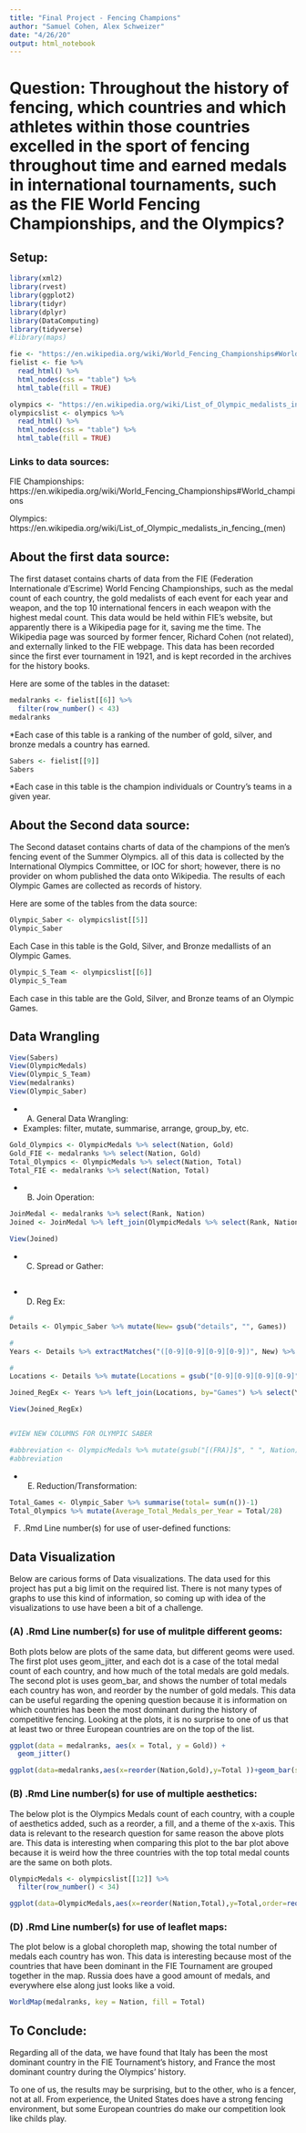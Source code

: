 ```yaml
---
title: "Final Project - Fencing Champions"
author: "Samuel Cohen, Alex Schweizer"
date: "4/26/20"
output: html_notebook
---
```


# Question: Throughout the history of fencing, which countries and which athletes within those countries excelled in the sport of fencing throughout time and earned medals in international tournaments, such as the FIE World Fencing Championships, and the Olympics?

## Setup:

```r
library(xml2)
library(rvest)
library(ggplot2)
library(tidyr)
library(dplyr)
library(DataComputing)
library(tidyverse)
#library(maps)
```

```r
fie <- "https://en.wikipedia.org/wiki/World_Fencing_Championships#World_champions"
fielist <- fie %>%
  read_html() %>%
  html_nodes(css = "table") %>%
  html_table(fill = TRUE)
```
```r
olympics <- "https://en.wikipedia.org/wiki/List_of_Olympic_medalists_in_fencing_(men)"
olympicslist <- olympics %>%
  read_html() %>%
  html_nodes(css = "table") %>%
  html_table(fill = TRUE)
```

### Links to data sources: 

FIE Championships:    https://en.wikipedia.org/wiki/World_Fencing_Championships#World_champions

Olympics:    https://en.wikipedia.org/wiki/List_of_Olympic_medalists_in_fencing_(men)

## About the first data source: 

The first dataset contains charts of data from the FIE (Federation Internationale d'Escrime) World Fencing Championships, such as the medal count of each country, the gold medalists of each event for each year and weapon, and the top 10 international fencers in each weapon with the highest medal count. This data would be held within FIE's website, but apparently there is a Wikipedia page for it, saving me the time. The Wikipedia page was sourced by former fencer, Richard Cohen (not related), and externally linked to the FIE webpage. This data has been recorded since the first ever tournament in 1921, and is kept recorded in the archives for the history books. 

Here are some of the tables in the dataset:

```r
medalranks <- fielist[[6]] %>%
  filter(row_number() < 43)
medalranks
```

*Each case of this table is a ranking of the number of gold, silver, and bronze medals a country has earned.

```r
Sabers <- fielist[[9]]
Sabers
```

*Each case in this table is the champion individuals or Country's teams in a given year.

## About the Second data source:

The Second dataset contains charts of data of the champions of the men's fencing event of the Summer Olympics. all of this data is collected by the International Olympics Committee, or IOC for short; however, there is no provider on whom published the data onto Wikipedia. The results of each Olympic Games are collected as records of history. 

Here are some of the tables from the data source:

```r
Olympic_Saber <- olympicslist[[5]]
Olympic_Saber
```

Each Case in this table is the Gold, Silver, and Bronze medallists of an Olympic Games.

```r
Olympic_S_Team <- olympicslist[[6]]
Olympic_S_Team
```

Each case in this table are the Gold, Silver, and Bronze teams of an Olympic Games.


## Data Wrangling 

```r
View(Sabers)
View(OlympicMedals)
View(Olympic_S_Team)
View(medalranks)
View(Olympic_Saber)
```


- (A) General Data Wrangling: 

- Examples: filter, mutate, summarise, arrange, group_by, etc.

```r
Gold_Olympics <- OlympicMedals %>% select(Nation, Gold) 
Gold_FIE <- medalranks %>% select(Nation, Gold) 
Total_Olympics <- OlympicMedals %>% select(Nation, Total)
Total_FIE <- medalranks %>% select(Nation, Total)

```


- (B) Join Operation: 


```r
JoinMedal <- medalranks %>% select(Rank, Nation)
Joined <- JoinMedal %>% left_join(OlympicMedals %>% select(Rank, Nation), by= "Rank") 

View(Joined)
```


- (C) Spread or Gather: 


```r

```


- (D) Reg Ex: 


```r
#
Details <- Olympic_Saber %>% mutate(New= gsub("details", "", Games))

#  
Years <- Details %>% extractMatches("([0-9][0-9][0-9][0-9])", New) %>% mutate(Years= match1) %>% select(Games, Years)

#
Locations <- Details %>% mutate(Locations = gsub("[0-9][0-9][0-9][0-9]", "", New))

Joined_RegEx <- Years %>% left_join(Locations, by="Games") %>% select(Years, Locations, Gold, Silver, Bronze)

View(Joined_RegEx)


#VIEW NEW COLUMNS FOR OLYMPIC SABER

#abbreviation <- OlympicMedals %>% mutate(gsub("[(FRA)]$", " ", Nation))
#abbreviation

```


- (E) Reduction/Transformation: 


```r
Total_Games <- Olympic_Saber %>% summarise(total= sum(n())-1)
Total_Olympics %>% mutate(Average_Total_Medals_per_Year = Total/28)
```

(F) .Rmd Line number(s) for use of user-defined functions:



## Data Visualization

Below are carious forms of Data visualizations. The data used for this project has put a big limit on the required list. There is not many types of graphs to use this kind of information, so coming up with idea of the visualizations to use have been a bit of a challenge.

### (A) .Rmd Line number(s) for use of mulitple different geoms:  

Both plots below are plots of the same data, but different geoms were used. The first plot uses geom_jitter, and each dot is a case of the total medal count of each country, and how much of the total medals are gold medals. The second plot is uses geom_bar, and shows the number of total medals each country has won, and reorder by the number of gold medals. This data can be useful regarding the opening question because it is information on which countries has been the most dominant during the history of competitive fencing. Looking at the plots, it is no surprise to one of us that at least two or three European countries are on the top of the list.

```r
ggplot(data = medalranks, aes(x = Total, y = Gold)) +
  geom_jitter()
```

```r
ggplot(data=medalranks,aes(x=reorder(Nation,Gold),y=Total ))+geom_bar(stat='identity',position='stack', width=.9) + theme(axis.text.x=element_text(angle=60,hjust=1)) 
```

### (B) .Rmd Line number(s) for use of multiple aesthetics: 

The below plot is the Olympics Medals count of each country, with a couple of aesthetics added, such as a reorder, a fill, and a theme of the x-axis. This data is relevant to the research question for same reason the above plots are. This data is interesting when comparing this plot to the bar plot above because it is weird how the three countries with the top total medal counts are the same on both plots. 

```r
OlympicMedals <- olympicslist[[12]] %>%
  filter(row_number() < 34)

ggplot(data=OlympicMedals,aes(x=reorder(Nation,Total),y=Total,order=reorder(Gold,Gold),fill=Gold))+geom_bar(stat='identity',position='stack', width=.9) + theme(axis.text.x=element_text(angle=60,hjust=1)) 
```

### (D) .Rmd Line number(s) for use of leaflet maps: 

The plot below is a global choropleth map, showing the total number of medals each country has won. This data is interesting because most of the countries that have been dominant in the FIE Tournament are grouped together in the map. Russia does have a good amount of medals, and everywhere else along just looks like a void.

```r
WorldMap(medalranks, key = Nation, fill = Total)
```


## To Conclude:

Regarding all of the data, we have found that Italy has been the most dominant country in the FIE Tournament's history, and France the most dominant country during the Olympics' history. 

To one of us, the results may be surprising, but to the other, who is a fencer, not at all. From experience, the United States does have a strong fencing environment, but some European countries do make our competition look like childs play. 






